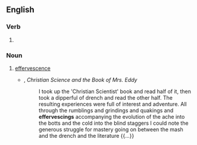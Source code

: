 ==English==

===Verb===
{{head|en|verb form}}

# {{present participle of|en|effervesce|nocat=1}}

===Noun===
{{en-noun}}

# [[effervescence]]
#* {{w|Mark Twain}}, ''Christian Science and the Book of Mrs. Eddy''
#*: I took up the 'Christian Scientist' book and read half of it, then took a dipperful of drench and read the other half. The resulting experiences were full of interest and adventure. All through the rumblings and grindings and quakings and '''effervescings''' accompanying the evolution of the ache into the botts and the cold into the blind staggers I could note the generous struggle for mastery going on between the mash and the drench and the literature {{...}}